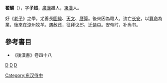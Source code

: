 '''翟酺'''（{{bd|?||?|}}），字'''子超'''，[[廣漢|廣漢]]雒人，[[東漢|東漢]]人。

好《[[老子|老子]]》之學，尤善長[[圖緯|圖緯]]、[[天文|天文]]、[[曆算|曆算]]。後來因為殺人，流亡[[长安|长安]]，以[[算命|算命]]為業，後來在涼州牧羊。遇赦还，征拜议郎，迁[[侍中|侍中]]。安帝时，补尚书。

== 參考書目 ==
*《後漢書》卷四十八

[[category:東漢政治人物|D]]
[[category:廣漢人|D]]
[[category:翟姓|D]]
[[Category:东汉侍中|Category:东汉侍中]]